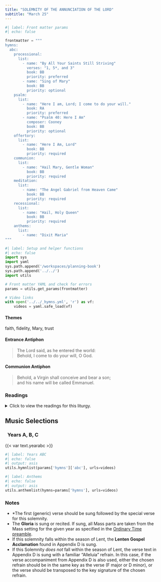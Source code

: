 ```yaml
---
title: "SOLEMNITY OF THE ANNUNCIATION OF THE LORD"
subtitle: "March 25"
---
```


```python
#| label: Front matter params
#| echo: false

frontmatter = """
hymns:
  abc:
    processional:
      list:
        - name: "By All Your Saints Still Striving"
          verses: "1, 5*, and 3"
          book: BB
          priority: preferred
        - name: "Sing of Mary"
          book: BB
          priority: optional
    psalm:
      list:
        - name: "Here I am, Lord; I come to do your will."
          book: RA
          priority: preferred
        - name: "Psalm 40: Here I Am"
          composer: Cooney
          book: BB
          priority: optional
    offertory:
      list:
        - name: "Here I Am, Lord" 
          book: BB
          priority: required
    communion:
      list:
        - name: "Hail Mary, Gentle Woman"
          book: BB
          priority: required
    meditation:
      list:
        - name: "The Angel Gabriel from Heaven Came"
          book: BB
          priority: required
    recessional:
      list:
        - name: "Hail, Holy Queen"
          book: BB
          priority: required
    anthems:
      list:
        - name: "Dixit Maria"
"""
```

```python
#| label: Setup and helper functions
#| echo: false
import sys
import yaml
sys.path.append('/workspaces/planning-book')
sys.path.append('../../')
import utils

# Front matter YAML and check for errors
params = utils.get_params(frontmatter)

# Video links
with open('../../_hymns.yml', 'r') as vf:
    videos = yaml.safe_load(vf)
```

:::  {.red}
#### **Themes**
:::

faith, fidelity, Mary, trust

:::  {.red}
#### **Entrance Antiphon**
:::

> The Lord said, as he entered the world:  
> Behold, I come to do your will, O God.

:::  {.red}
#### **Communion Antiphon**
:::

> Behold, a Virgin shall conceive and bear a son;  
> and his name will be called Emmanuel.

:::: {.content-visible when-format="html"}
::: {.red}
### Readings
:::

<details>
  <summary>Click to view the readings for this liturgy.</summary>

::: {.red}
### &nbsp; Years A, B, C

#### First Reading [Isaiah 7:10-14; 8:10]{style="float:right" .small}
:::

The LORD spoke to Ahaz, saying:  
Ask for a sign from the Lord, your God;  
let it be deep as the nether world, or high as the sky!  
But Ahaz answered,  
“I will not ask! I will not tempt the LORD!”  
Then Isaiah said:  
Listen, O house of David!  
Is it not enough for you to weary people,  
must you also weary my God?  
Therefore the Lord himself will give you this sign:  
the virgin shall be with child, and bear a son,  
and shall name him Emmanuel,  
which means “God is with us!”  

***

::: {.red}
#### Responsorial Psalm [Psalm 40:7-8a, 8b-9, 10, 11]{style="float:right" .small}
:::

**[℟.]{.red}** **Here I am, Lord; I come to do your will.**  

Sacrifice or oblation you wished not,  
&emsp; but ears open to obedience you gave me.  
Holocausts or sin-offerings you sought not;  
&emsp; then said I, “Behold I come.” **[℟.]{.red}**  

“In the written scroll it is prescribed for me,  
To do your will, O my God, is my delight,  
&emsp; and your law is within my heart!” **[℟.]{.red}**  

I announced your justice in the vast assembly;  
&emsp; I did not restrain my lips, as you, O LORD, know. **[℟.]{.red}**  

Your justice I kept not hid within my heart;  
&emsp; your faithfulness and your salvation I have spoken of;  
I have made no secret of your kindness and your truth  
&emsp; in the vast assembly. **[℟.]{.red}**  

***

::: {.red}
#### Second Reading [Hebrews 10:4-10]{style="float:right" .small}
:::

Brothers and sisters:  
It is impossible that the blood of bulls and goats  
take away sins.  
For this reason, when Christ came into the world, he said:  

&emsp; “Sacrifice and offering you did not desire,  
&emsp; &emsp; but a body you prepared for me;  
&emsp; in holocausts and sin offerings you took no delight.  
&emsp; Then I said, ‘As is written of me in the scroll,  
&emsp; behold, I come to do your will, O God.’”  

First he says, “Sacrifices and offerings,  
holocausts and sin offerings,  
you neither desired nor delighted in.”  
These are offered according to the law.  
Then he says, “Behold, I come to do your will.”  
He takes away the first to establish the second.  
By this “will,” we have been consecrated  
through the offering of the Body of Jesus Christ once for all.  

***

::: {.red}
#### Gospel Acclamation [John 1:14ab]{style="float:right" .small}
:::

[If March 25 occurs after Easter:]{.red}  
**[℟.]{.red}** **Alleluia, Alleluia.**  

[Otherwise:]{.red}  
**[℟.]{.red}** **Praise to you, Lord Jesus Christ, king of endless glory.**  

The Word of God became flesh and made his dwelling among us;  
and we saw his glory. **[℟.]{.red}**

***

::: {.red}
#### Gospel [Luke 1:26-38]{style="float:right" .small}
:::

The angel Gabriel was sent from God  
to a town of Galilee called Nazareth,  
to a virgin betrothed to a man named Joseph,  
of the house of David,  
and the virgin’s name was Mary.  
And coming to her, he said,  
“Hail, full of grace! The Lord is with you.”  
But she was greatly troubled at what was said  
and pondered what sort of greeting this might be.  
Then the angel said to her,  
“Do not be afraid, Mary,  
for you have found favor with God.  
Behold, you will conceive in your womb and bear a son,  
and you shall name him Jesus.  
He will be great and will be called Son of the Most High,  
and the Lord God will give him the throne of David his father,  
and he will rule over the house of Jacob forever,  
and of his Kingdom there will be no end.”  
But Mary said to the angel,  
“How can this be,  
since I have no relations with a man?”  
And the angel said to her in reply,  
“The Holy Spirit will come upon you,  
and the power of the Most High will overshadow you.  
Therefore the child to be born  
will be called holy, the Son of God.  
And behold, Elizabeth, your relative,  
has also conceived a son in her old age,  
and this is the sixth month for her who was called barren;  
for nothing will be impossible for God.”  
Mary said, “Behold, I am the handmaid of the Lord.  
May it be done to me according to your word.”  
Then the angel departed from her.  

::: {.centered}
{{< var symbols.cross >}} &nbsp; {{< var symbols.cross >}} &nbsp; {{< var symbols.cross >}}
:::

</details>
::::

::: {.red}
## Music Selections
:::

::: {.titlered}
### &nbsp; Years A, B, C
:::
{{< var text.yearabc >}}

```python
#| label: Years ABC
#| echo: false
#| output: asis
utils.hymnlist(params['hymns']['abc'], urls=videos)
```


```python
#| label: Anthems
#| echo: false
#| output: asis
utils.anthemlist(hymns=params['hymns'], urls=videos)
```

::: {.red}
### Notes
:::

* *The first (generic) verse should be sung followed by the special verse for this solemnity.
* The **Gloria** is sung or recited. If sung, all Mass parts are taken from the Mass setting for the given year as specified in the [Ordinary Time
preamble](../ordinary-time/ot-winter.qmd).
* If this solemnity falls within the season of Lent, the **Lenten Gospel
Acclamation** found in Appendix D is sung.
* If this Solemnity *does not* fall within the season of Lent, the verse text in Appendix D is sung with a familiar “Alleluia” refrain. In this case, if the verse accompaniment from Appendix D is also used, either the chosen refrain should be in the same key as the verse (F major or D minor), or the verse should be transposed to the key signature of the chosen refrain.
